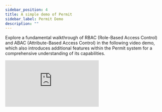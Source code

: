 ```yaml
---
sidebar_position: 4
title: A simple demo of Permit
sidebar_label: Permit Demo
description: ""
---
```


Explore a fundamental walkthrough of RBAC (Role-Based Access Control) and ABAC (Attribute-Based Access Control)
in the following video demo, which also introduces additional features within the Permit system for a
comprehensive understanding of its capabilities.

<div className="video-container">
  <iframe
    src="https://www.youtube.com/embed/mNRtLTBUUVQ"
    title="YouTube video player"
    frameBorder="0"
    allow="accelerometer; autoplay; clipboard-write; encrypted-media; gyroscope; picture-in-picture"
    allowFullScreen
  ></iframe>
</div>
